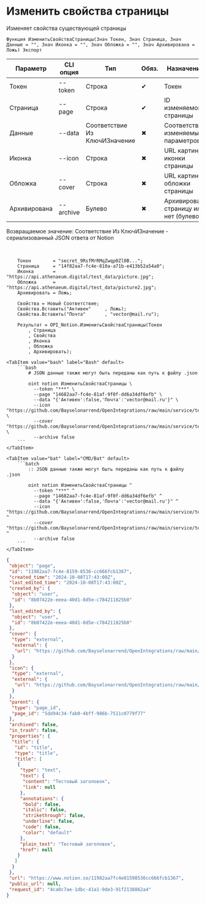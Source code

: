 ﻿---
sidebar_position: 4
---


# Изменить свойства страницы
 Изменяет свойства существующей страницы



`Функция ИзменитьСвойстваСтраницы(Знач Токен, Знач Страница, Знач Данные = "", Знач Иконка = "", Знач Обложка = "", Знач Архивирована = Ложь) Экспорт`

  | Параметр | CLI опция | Тип | Обяз. | Назначение |
  |-|-|-|-|-|
  | Токен | --token | Строка | &#x2714; | Токен |
  | Страница | --page | Строка | &#x2714; | ID изменяемой страницы |
  | Данные | --data | Соответствие Из КлючИЗначение | &#x2716; | Соответствие изменяемых параметров |
  | Иконка | --icon | Строка | &#x2716; | URL картинки иконки страницы |
  | Обложка | --cover | Строка | &#x2716; | URL картинки обложки страницы |
  | Архивирована | --archive | Булево | &#x2716; | Архивировать страницу или нет (булево) |

  
  Возвращаемое значение:   Соответствие Из КлючИЗначение - сериализованный JSON ответа от Notion

<br/>




```bsl title="Пример использования для 1С:Предприятие/OneScript"
    Токен        = "secret_9RsfMrRMqZwqp0Zl0B...";
    Страница     = "14f82aa7-fc4e-810a-a71b-e413b52a54a0";
    Иконка       = "https://api.athenaeum.digital/test_data/picture.jpg";
    Обложка      = "https://api.athenaeum.digital/test_data/picture2.jpg";
    Архивировать = Ложь;

    Свойства = Новый Соответствие;
    Свойства.Вставить("Активен"     , Ложь);
    Свойства.Вставить("Почта"       , "vector@mail.ru");

    Результат = OPI_Notion.ИзменитьСвойстваСтраницы(Токен
        , Страница
        , Свойства
        , Иконка
        , Обложка
        , Архивировать);
```
    

 <Tabs>
  
    <TabItem value="bash" label="Bash" default>
        ```bash
            # JSON данные также могут быть переданы как путь к файлу .json
            
            oint notion ИзменитьСвойстваСтраницы \
              --token "***" \
              --page "14682aa7-fc4e-81af-9f0f-dd6a34df6efb" \
              --data "{'Активен':false,'Почта':'vector@mail.ru'}" \
              --icon "https://github.com/Bayselonarrend/OpenIntegrations/raw/main/service/test_data/picture.jpg" \
              --cover "https://github.com/Bayselonarrend/OpenIntegrations/raw/main/service/test_data/picture2.jpg" \
              --archive false
        ```
    </TabItem>
  
    <TabItem value="bat" label="CMD/Bat" default>
        ```batch
            :: JSON данные также могут быть переданы как путь к файлу .json
            
            oint notion ИзменитьСвойстваСтраницы ^
              --token "***" ^
              --page "14682aa7-fc4e-81af-9f0f-dd6a34df6efb" ^
              --data "{'Активен':false,'Почта':'vector@mail.ru'}" ^
              --icon "https://github.com/Bayselonarrend/OpenIntegrations/raw/main/service/test_data/picture.jpg" ^
              --cover "https://github.com/Bayselonarrend/OpenIntegrations/raw/main/service/test_data/picture2.jpg" ^
              --archive false
        ```
    </TabItem>
</Tabs>


```json title="Результат"
{
 "object": "page",
 "id": "11982aa7-fc4e-8159-8536-cc666fcb1367",
 "created_time": "2024-10-08T17:43:00Z",
 "last_edited_time": "2024-10-08T17:43:00Z",
 "created_by": {
  "object": "user",
  "id": "8b07422e-eeea-40d1-8d5e-c784211825b0"
 },
 "last_edited_by": {
  "object": "user",
  "id": "8b07422e-eeea-40d1-8d5e-c784211825b0"
 },
 "cover": {
  "type": "external",
  "external": {
   "url": "https://github.com/Bayselonarrend/OpenIntegrations/raw/main/service/test_data/picture2.jpg"
  }
 },
 "icon": {
  "type": "external",
  "external": {
   "url": "https://github.com/Bayselonarrend/OpenIntegrations/raw/main/service/test_data/picture.jpg"
  }
 },
 "parent": {
  "type": "page_id",
  "page_id": "5dd94c34-fab0-4bff-986b-7511c0779f77"
 },
 "archived": false,
 "in_trash": false,
 "properties": {
  "title": {
   "id": "title",
   "type": "title",
   "title": [
    {
     "type": "text",
     "text": {
      "content": "Тестовый заголовок",
      "link": null
     },
     "annotations": {
      "bold": false,
      "italic": false,
      "strikethrough": false,
      "underline": false,
      "code": false,
      "color": "default"
     },
     "plain_text": "Тестовый заголовок",
     "href": null
    }
   ]
  }
 },
 "url": "https://www.notion.so/11982aa7fc4e81598536cc666fcb1367",
 "public_url": null,
 "request_id": "4ca0c7ae-1dbc-41a1-9de3-91f2138862a4"
}
```
